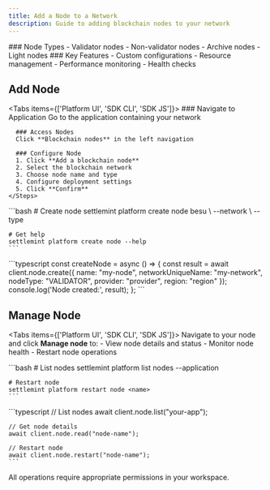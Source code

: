 ```yaml
---
title: Add a Node to a Network
description: Guide to adding blockchain nodes to your network
---
```





<div className="grid grid-cols-1 md:grid-cols-2 gap-6 mb-8">
  <Card>
    ### Node Types
    - Validator nodes
    - Non-validator nodes
    - Archive nodes
    - Light nodes
  </Card>

  <Card>
    ### Key Features
    - Custom configurations
    - Resource management
    - Performance monitoring
    - Health checks
  </Card>
</div>

## Add Node

<Tabs items={['Platform UI', 'SDK CLI', 'SDK JS']}>
  <Tab value="Platform UI">
    <Steps>
      ### Navigate to Application
      Go to the application containing your network

      ### Access Nodes
      Click **Blockchain nodes** in the left navigation

      ### Configure Node
      1. Click **Add a blockchain node**
      2. Select the blockchain network
      3. Choose node name and type
      4. Configure deployment settings
      5. Click **Confirm**
    </Steps>
  </Tab>

  <Tab value="SDK CLI">
    ```bash
    # Create node
    settlemint platform create node besu <name> \
      --network <network-name> \
      --type <VALIDATOR|NON_VALIDATOR>

    # Get help
    settlemint platform create node --help
    ```
  </Tab>

  <Tab value="SDK JS">
    ```typescript
    const createNode = async () => {
      const result = await client.node.create({
        name: "my-node",
        networkUniqueName: "my-network",
        nodeType: "VALIDATOR",
        provider: "provider",
        region: "region"
      });
      console.log('Node created:', result);
    };
    ```
  </Tab>
</Tabs>

## Manage Node

<Tabs items={['Platform UI', 'SDK CLI', 'SDK JS']}>
  <Tab value="Platform UI">
    Navigate to your node and click **Manage node** to:
    - View node details and status
    - Monitor node health
    - Restart node operations
  </Tab>

  <Tab value="SDK CLI">
    ```bash
    # List nodes
    settlemint platform list nodes --application <app-name>

    # Restart node
    settlemint platform restart node <name>
    ```
  </Tab>

  <Tab value="SDK JS">
    ```typescript
    // List nodes
    await client.node.list("your-app");

    // Get node details
    await client.node.read("node-name");

    // Restart node
    await client.node.restart("node-name");
    ```
  </Tab>
</Tabs>

<Callout type="info">
All operations require appropriate permissions in your workspace.
</Callout> 